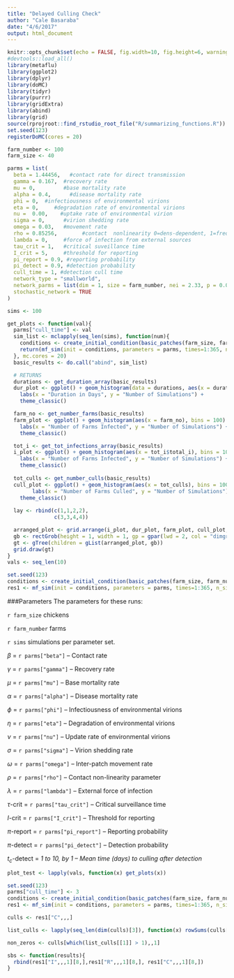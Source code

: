 ```yaml
---
title: "Delayed Culling Check"
author: "Cale Basaraba"
date: "4/6/2017"
output: html_document
---
```


```r
knitr::opts_chunk$set(echo = FALSE, fig.width=10, fig.height=6, warning = FALSE)
#devtools::load_all()
library(metaflu)
library(ggplot2)
library(dplyr)
library(doMC)
library(tidyr)
library(purrr)
library(gridExtra)
library(abind)
library(grid)
source(rprojroot::find_rstudio_root_file("R/summarizing_functions.R"))
set.seed(123)
registerDoMC(cores = 20)
```


```r
farm_number <- 100
farm_size <- 40

parms = list(
  beta = 1.44456,   #contact rate for direct transmission
  gamma = 0.167,  #recovery rate
  mu = 0,         #base mortality rate
  alpha = 0.4,      #disease mortality rate
  phi = 0,  #infectiousness of environmental virions
  eta = 0,     #degradation rate of environmental virions
  nu =  0.00,    #uptake rate of environmental virion
  sigma = 0,      #virion shedding rate
  omega = 0.03,   #movement rate
  rho = 0.85256,        #contact  nonlinearity 0=dens-dependent, 1=freq-dependent
  lambda = 0,     #force of infection from external sources
  tau_crit = 1,   #critical suveillance time
  I_crit = 5,     #threshold for reporting
  pi_report = 0.9, #reporting probability
  pi_detect = 0.9, #detection probability
  cull_time = 1, #detection cull time
  network_type = "smallworld",
  network_parms = list(dim = 1, size = farm_number, nei = 2.33, p = 0.0596, multiple = FALSE, loops = FALSE),
  stochastic_network = TRUE
)
```


```r
sims <- 100

get_plots <- function(val){
  parms["cull_time"] <- val
  sim_list <- mclapply(seq_len(sims), function(num){
    conditions <- create_initial_condition(basic_patches(farm_size, farm_number))
    return(mf_sim(init = conditions, parameters = parms, times=1:365, n_sims = 1))
  }, mc.cores = 20)
  basic_results <- do.call("abind", sim_list)

  # RETURNS
  durations <- get_duration_array(basic_results)
  dur_plot <- ggplot() + geom_histogram(data = durations, aes(x = duration), bins = 100) +
    labs(x = "Duration in Days", y = "Number of Simulations") +
    theme_classic()

  farm_no <- get_number_farms(basic_results)
  farm_plot <- ggplot() + geom_histogram(aes(x = farm_no), bins = 100) +
    labs(x = "Number of Farms Infected", y = "Number of Simulations") +
    theme_classic()

  tot_i <- get_tot_infections_array(basic_results)
  i_plot <- ggplot() + geom_histogram(aes(x = tot_i$total_i), bins = 100) +
    labs(x = "Number of Farms Infected", y = "Number of Simulations") + 
    theme_classic()
  
  tot_culls <- get_number_culls(basic_results)
  cull_plot <- ggplot() + geom_histogram(aes(x = tot_culls), bins = 100) +
        labs(x = "Number of Farms Culled", y = "Number of Simulations") + 
    theme_classic()
  
  lay <- rbind(c(1,1,2,2),
               c(3,3,4,4))

  arranged_plot <- grid.arrange(i_plot, dur_plot, farm_plot, cull_plot, layout_matrix = lay, top = paste("Culling time =",val,"days"))
  gb <- rectGrob(height = 1, width = 1, gp = gpar(lwd = 2, col = "dimgrey", fill = NA))
  gt <- gTree(children = gList(arranged_plot, gb))
  grid.draw(gt)
}
vals <- seq_len(10)

set.seed(123)
conditions <- create_initial_condition(basic_patches(farm_size, farm_number))
res1 <- mf_sim(init = conditions, parameters = parms, times=1:365, n_sims = 1)

```

###Parameters
The parameters for these runs:

`r farm_size` chickens

`r farm_number` farms

`r sims` simulations per parameter set.

$\beta$ = `r parms["beta"]` -- Contact rate

$\gamma$ = `r parms["gamma"]` -- Recovery rate

$\mu$ = `r parms["mu"]` -- Base mortality rate

$\alpha$ = `r parms["alpha"]` -- Disease mortality rate

$\phi$ = `r parms["phi"]` -- Infectiousness of environmental virions

$\eta$ = `r parms["eta"]` -- Degradation of environmental virions

$\nu$ = `r parms["nu"]` -- Update rate of environmental virions

$\sigma$ = `r parms["sigma"]` -- Virion shedding rate

$\omega$ = `r parms["omega"]` -- Inter-patch movement rate

$\rho$ = `r parms["rho"]` -- Contact non-linearity parameter

$\lambda$ = `r parms["lambda"]` -- External force of infection

$\tau$-crit = `r parms["tau_crit"]` -- Critical surveillance time

$I$-crit = `r parms["I_crit"]` -- Threshold for reporting

$\pi$-report = `r parms["pi_report"]` -- Reporting probability

$\pi$-detect = `r parms["pi_detect"]` -- Detection probability

$t_c$-detect = *1 to 10, by 1  -- Mean time (days) to culling after detection*



```r
plot_test <- lapply(vals, function(x) get_plots(x))
```


```r
set.seed(123)
parms["cull_time"] <- 3
conditions <- create_initial_condition(basic_patches(farm_size, farm_number))
res1 <- mf_sim(init = conditions, parameters = parms, times=1:365, n_sims = 100)

culls <- res1["C",,,]

list_culls <- lapply(seq_len(dim(culls)[3]), function(x) rowSums(culls[,,x]))

non_zeros <- culls[which(list_culls[[1]] > 1),,1]

sbs <- function(results){
  rbind(res1["I",,,1][8,],res1["R",,,1][8,], res1["C",,,1][8,])
}

```